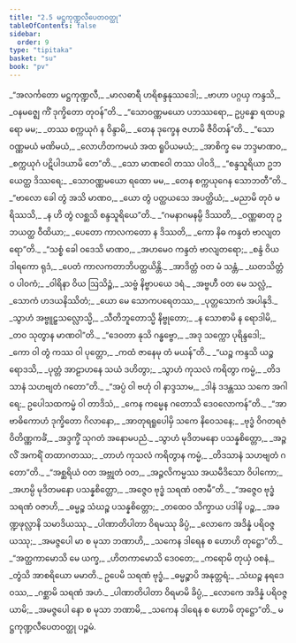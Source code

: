 ```yaml
---
title: "2.5 မဋ္ဌကုဏ္ဍလီပေတဝတ္ထု"
tableOfContents: false
sidebar:
  order: 9
type: "tipitaka"
basket: "su"
book: "pv"
---
```



<DynamicBreadcrumb />

<Division number="186" book="pv">

<Paragraph number="206" type="verses" book="pv">
_“အလင်္ကတော မဋ္ဌကုဏ္ဍလီ,_  
_မာလဓာရီ ဟရိစန္ဒနုဿဒေါ;_  
_ဗာဟာ ပဂ္ဂယှ ကန္ဒသိ,_  
_ဝနမဇ္ဈေ ကိံ ဒုက္ခိတော တုဝန်”တိ._  

</Paragraph>

</Division>
<Division number="187" book="pv">

<Paragraph number="207" type="verses" book="pv">
_“သောဝဏ္ဏမယော ပဘဿရော,_  
ဥပ္ပန္နော ရထပဉ္ဇရော မမ;_  
_တဿ စက္ကယုဂံ န ဝိန္ဒာမိ,_  
_တေန ဒုက္ခေန ဇဟာမိ ဇီဝိတန်”တိ._  

</Paragraph>

</Division>
<Division number="188" book="pv">

<Paragraph number="208" type="verses" book="pv">
_“သောဝဏ္ဏမယံ မဏိမယံ,_  
_လောဟိတကမယံ အထ ရူပိယမယံ;_  
_အာစိက္ခ မေ ဘဒ္ဒမာဏဝ,_  
_စက္ကယုဂံ ပဋိပါဒယာမိ တေ”တိ._  

</Paragraph>

</Division>
<Division number="189" book="pv">

<Paragraph number="209" type="verses" book="pv">
_သော မာဏဝေါ တဿ ပါဝဒိ,_  
_“စန္ဒသူရိယာ ဥဘယေတ္ထ ဒိဿရေ;_  
_သောဝဏ္ဏမယော ရထော မမ,_  
_တေန စက္ကယုဂေန သောဘတီ”တိ._  

</Paragraph>

</Division>
<Division number="190" book="pv">

<Paragraph number="210" type="verses" book="pv">
_“ဗာလော ခေါ တွံ အသိ မာဏဝ,_  
_ယော တွံ ပတ္ထယသေ အပတ္ထိယံ;_  
_မညာမိ တုဝံ မရိဿသိ,_  
_န ဟိ တွံ လစ္ဆသိ စန္ဒသူရိယေ”တိ._  

</Paragraph>

</Division>
<Division number="191" book="pv">

<Paragraph number="211" type="verses" book="pv">
_“ဂမနာဂမနမ္ပိ ဒိဿတိ,_  
_ဝဏ္ဏဓာတု ဥဘယတ္ထ ဝီထိယာ;_  
_ပေတော ကာလကတော န ဒိဿတိ,_  
_ကော နိဓ ကန္ဒတံ ဗာလျတရော”တိ._  

</Paragraph>

</Division>
<Division number="192" book="pv">

<Paragraph number="212" type="verses" book="pv">
_“သစ္စံ ခေါ ဝဒေသိ မာဏဝ,_  
_အဟမေဝ ကန္ဒတံ ဗာလျတရော;_  
_စန္ဒံ ဝိယ ဒါရကော ရုဒံ,_  
_ပေတံ ကာလကတာဘိပတ္ထယိန္တိ._  

</Paragraph>

</Division>
<Division number="193" book="pv">

<Paragraph number="213" type="verses" book="pv">
_အာဒိတ္တံ ဝတ မံ သန္တံ,_  
_ဃတသိတ္တံဝ ပါဝကံ;_  
_ဝါရိနာ ဝိယ ဩသိဉ္စံ,_  
_သဗ္ဗံ နိဗ္ဗာပယေ ဒရံ._  

</Paragraph>

</Division>
<Division number="194" book="pv">

<Paragraph number="214" type="verses" book="pv">
_အဗ္ဗဟီ ဝတ မေ သလ္လံ,_  
_သောကံ ဟဒယနိဿိတံ;_  
_ယော မေ သောကပရေတဿ,_  
_ပုတ္တသောကံ အပါနုဒိ._  

</Paragraph>

</Division>
<Division number="195" book="pv">

<Paragraph number="215" type="verses" book="pv">
_သွာဟံ အဗ္ဗူဠှသလ္လောသ္မိ,_  
_သီတိဘူတောသ္မိ နိဗ္ဗုတော;_  
_န သောစာမိ န ရောဒါမိ,_  
_တဝ သုတွာန မာဏဝါ”တိ._  

</Paragraph>

</Division>
<Division number="196" book="pv">

<Paragraph number="216" type="verses" book="pv">
_“ဒေဝတာ နုသိ ဂန္ဓဗ္ဗော,_  
_အဒု သက္ကော ပုရိန္ဒဒေါ;_  
_ကော ဝါ တွံ ကဿ ဝါ ပုတ္တော,_  
_ကထံ ဇာနေမု တံ မယန်”တိ._  

</Paragraph>

</Division>
<Division number="197" book="pv">

<Paragraph number="217" type="verses" book="pv">
_“ယဉ္စ ကန္ဒသိ ယဉ္စ ရောဒသိ,_  
_ပုတ္တံ အာဠာဟနေ သယံ ဒဟိတွာ;_  
_သွာဟံ ကုသလံ ကရိတွာ ကမ္မံ,_  
_တိဒသာနံ သဟဗျတံ ဂတော”တိ._  

</Paragraph>

</Division>
<Division number="198" book="pv">

<Paragraph number="218" type="verses" book="pv">
_“အပ္ပံ ဝါ ဗဟုံ ဝါ နာဒ္ဒသာမ,_  
_ဒါနံ ဒဒန္တဿ သကေ အဂါရေ;_  
ဥပေါသထကမ္မံ ဝါ တာဒိသံ,_  
_ကေန ကမ္မေန ဂတောသိ ဒေဝလောကန်”တိ._  

</Paragraph>

</Division>
<Division number="199" book="pv">

<Paragraph number="219" type="verses" book="pv">
_“အာဗာဓိကောဟံ ဒုက္ခိတော ဂိလာနော,_  
_အာတုရရူပေါမှိ သကေ နိဝေသနေ;_  
_ဗုဒ္ဓံ ဝိဂတရဇံ ဝိတိဏ္ဏကင်္ခံ,_  
_အဒ္ဒက္ခိံ သုဂတံ အနောမပညံ._  

</Paragraph>

</Division>
<Division number="200" book="pv">

<Paragraph number="220" type="verses" book="pv">
_သွာဟံ မုဒိတမနော ပသန္နစိတ္တော,_  
_အဉ္ဇလိံ အကရိံ တထာဂတဿ;_  
_တာဟံ ကုသလံ ကရိတွာန ကမ္မံ,_  
_တိဒသာနံ သဟဗျတံ ဂတော”တိ._  

</Paragraph>

</Division>
<Division number="201" book="pv">

<Paragraph number="221" type="verses" book="pv">
_“အစ္ဆရိယံ ဝတ အဗ္ဘုတံ ဝတ,_  
_အဉ္ဇလိကမ္မဿ အယမီဒိသော ဝိပါကော;_  
_အဟမ္ပိ မုဒိတမနော ပသန္နစိတ္တော,_  
_အဇ္ဇေဝ ဗုဒ္ဓံ သရဏံ ဝဇာမီ”တိ._  

</Paragraph>

</Division>
<Division number="202" book="pv">

<Paragraph number="222" type="verses" book="pv">
_“အဇ္ဇေဝ ဗုဒ္ဓံ သရဏံ ဝဇာဟိ,_  
_ဓမ္မဉ္စ သံဃဉ္စ ပသန္နစိတ္တော;_  
_တထေဝ သိက္ခာယ ပဒါနိ ပဉ္စ,_  
_အခဏ္ဍဖုလ္လာနိ သမာဒိယဿု._  

</Paragraph>

</Division>
<Division number="203" book="pv">

<Paragraph number="223" type="verses" book="pv">
_ပါဏာတိပါတာ ဝိရမဿု ခိပ္ပံ,_  
_လောကေ အဒိန္နံ ပရိဝဇ္ဇယဿု;_  
_အမဇ္ဇပေါ မာ စ မုသာ ဘဏာဟိ,_  
_သကေန ဒါရေန စ ဟောဟိ တုဋ္ဌော”တိ._  

</Paragraph>

</Division>
<Division number="204" book="pv">

<Paragraph number="224" type="verses" book="pv">
_“အတ္ထကာမောသိ မေ ယက္ခ,_  
_ဟိတကာမောသိ ဒေဝတေ;_  
_ကရောမိ တုယှံ ဝစနံ,_  
_တွံသိ အာစရိယော မမာတိ._  

</Paragraph>

</Division>
<Division number="205" book="pv">

<Paragraph number="225" type="verses" book="pv">
ဥပေမိ သရဏံ ဗုဒ္ဓံ,_  
_ဓမ္မဉ္စာပိ အနုတ္တရံ;_  
_သံဃဉ္စ နရဒေဝဿ,_  
_ဂစ္ဆာမိ သရဏံ အဟံ._  

</Paragraph>

</Division>
<Division number="206" book="pv">

<Paragraph number="226" type="verses" book="pv">
_ပါဏာတိပါတာ ဝိရမာမိ ခိပ္ပံ,_  
_လောကေ အဒိန္နံ ပရိဝဇ္ဇယာမိ;_  
_အမဇ္ဇပေါ နော စ မုသာ ဘဏာမိ,_  
_သကေန ဒါရေန စ ဟောမိ တုဋ္ဌော”တိ._  


</Paragraph>
</Division>

<Paragraph number="227" type="center" book="pv">
မဋ္ဌကုဏ္ဍလီပေတဝတ္ထု ပဉ္စမံ.
</Paragraph>